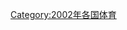 {{year by category
| m = 2
| c = 0
| d = 0
| y = 2
| cat     = 日本體育
| sortkey = 體育
| parent  = 各年日本體育
| subcat  = 2002年日本
}}

[[Category:2002年各国体育|Category:2002年各国体育]]